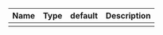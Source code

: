 | Name | Type | default | Description |
|------|------|---------|-------------|
|      |      |         |             |
